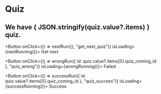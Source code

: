 
# Quiz



## We have { JSON.stringify(quiz.value?.items) } quiz.


<Button onClick={() => nextRun({}, "get_next_quiz")} isLoading={nextRunning()}>
  Get next
</Button>

<Button onClick={() => wrongRun({ id: quiz.value?.items[0].quiz_coming_id }, "quiz_wrong")} isLoading={wrongRunning()}>
  Failed
</Button>


<Button onClick={() => successRun({ id: quiz.value?.items[0].quiz_coming_id }, "quiz_success")} isLoading={successRunning()}>
  Success
</Button>
